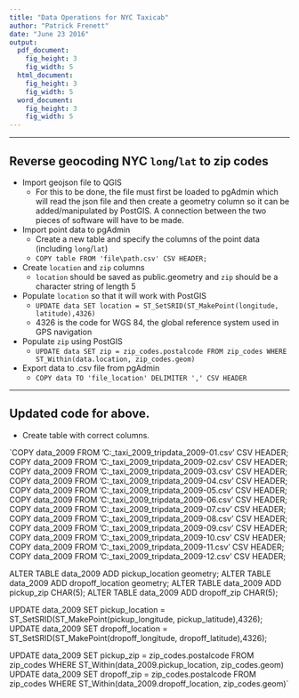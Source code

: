 ```yaml
---
title: "Data Operations for NYC Taxicab"
author: "Patrick Frenett"
date: "June 23 2016"
output: 
  pdf_document:
    fig_height: 3
    fig_width: 5
  html_document:
    fig_height: 3
    fig_width: 5
  word_document:
    fig_height: 3
    fig_width: 5
---
```


****

## Reverse geocoding NYC `long`/`lat` to zip codes

* Import geojson file to QGIS
    + For this to be done, the file must first be loaded to pgAdmin which will read the json file and then create a geometry column so it can be added/manipulated by PostGIS. A connection between the two pieces of software will have to be made.

* Import point data to pgAdmin
    + Create a new table and specify the columns of the point data (including `long`/`lat`)
    + `
COPY table FROM 'file\path.csv' CSV HEADER;`
    
* Create `location` and `zip` columns
    + `location` should be saved as public.geometry and `zip` should be a character string of length 5
    
* Populate `location` so that it will work with PostGIS
    + `UPDATE data SET location = ST_SetSRID(ST_MakePoint(longitude, latitude),4326)`
    + 4326 is the code for WGS 84, the global reference system used in GPS navigation
    
* Populate `zip` using PostGIS
    + `UPDATE data SET zip = zip_codes.postalcode FROM zip_codes WHERE ST_Within(data.location, zip_codes.geom)`
    
* Export data to .csv file from pgAdmin
    + `COPY data TO 'file_location' DELIMITER ',' CSV HEADER`
    
****

## Updated code for above.

* Create table with correct columns.

`COPY data_2009 FROM 'C:\Users\pfrenett19\Desktop\NYC_taxi\data\data_2009\yellow_tripdata_2009-01.csv' CSV HEADER;
COPY data_2009 FROM 'C:\Users\pfrenett19\Desktop\NYC_taxi\data\data_2009\yellow_tripdata_2009-02.csv' CSV HEADER;
COPY data_2009 FROM 'C:\Users\pfrenett19\Desktop\NYC_taxi\data\data_2009\yellow_tripdata_2009-03.csv' CSV HEADER;
COPY data_2009 FROM 'C:\Users\pfrenett19\Desktop\NYC_taxi\data\data_2009\yellow_tripdata_2009-04.csv' CSV HEADER;
COPY data_2009 FROM 'C:\Users\pfrenett19\Desktop\NYC_taxi\data\data_2009\yellow_tripdata_2009-05.csv' CSV HEADER;
COPY data_2009 FROM 'C:\Users\pfrenett19\Desktop\NYC_taxi\data\data_2009\yellow_tripdata_2009-06.csv' CSV HEADER;
COPY data_2009 FROM 'C:\Users\pfrenett19\Desktop\NYC_taxi\data\data_2009\yellow_tripdata_2009-07.csv' CSV HEADER;
COPY data_2009 FROM 'C:\Users\pfrenett19\Desktop\NYC_taxi\data\data_2009\yellow_tripdata_2009-08.csv' CSV HEADER;
COPY data_2009 FROM 'C:\Users\pfrenett19\Desktop\NYC_taxi\data\data_2009\yellow_tripdata_2009-09.csv' CSV HEADER;
COPY data_2009 FROM 'C:\Users\pfrenett19\Desktop\NYC_taxi\data\data_2009\yellow_tripdata_2009-10.csv' CSV HEADER;
COPY data_2009 FROM 'C:\Users\pfrenett19\Desktop\NYC_taxi\data\data_2009\yellow_tripdata_2009-11.csv' CSV HEADER;
COPY data_2009 FROM 'C:\Users\pfrenett19\Desktop\NYC_taxi\data\data_2009\yellow_tripdata_2009-12.csv' CSV HEADER;

ALTER TABLE data_2009 ADD pickup_location geometry;
ALTER TABLE data_2009 ADD dropoff_location geometry;
ALTER TABLE data_2009 ADD pickup_zip CHAR(5);
ALTER TABLE data_2009 ADD dropoff_zip CHAR(5);

UPDATE data_2009 SET pickup_location = ST_SetSRID(ST_MakePoint(pickup_longitude, pickup_latitude),4326);
UPDATE data_2009 SET dropoff_location = ST_SetSRID(ST_MakePoint(dropoff_longitude, dropoff_latitude),4326);

UPDATE data_2009 SET pickup_zip = zip_codes.postalcode FROM zip_codes WHERE ST_Within(data_2009.pickup_location, zip_codes.geom)
UPDATE data_2009 SET dropoff_zip = zip_codes.postalcode FROM zip_codes WHERE ST_Within(data_2009.dropoff_location, zip_codes.geom)`











